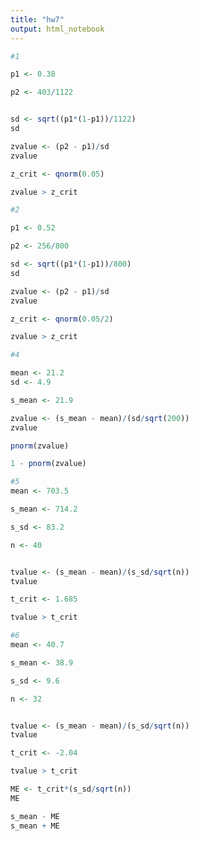 ---
title: "hw7"
output: html_notebook
---


```{r}
#1

p1 <- 0.38

p2 <- 403/1122


sd <- sqrt((p1*(1-p1))/1122)
sd

zvalue <- (p2 - p1)/sd
zvalue

z_crit <- qnorm(0.05)

zvalue > z_crit


```

```{r}
#2

p1 <- 0.52

p2 <- 256/800

sd <- sqrt((p1*(1-p1))/800)
sd

zvalue <- (p2 - p1)/sd
zvalue

z_crit <- qnorm(0.05/2)

zvalue > z_crit


```

```{r}
#4

mean <- 21.2 
sd <- 4.9

s_mean <- 21.9

zvalue <- (s_mean - mean)/(sd/sqrt(200))
zvalue

pnorm(zvalue)

1 - pnorm(zvalue)

```

```{r}
#5
mean <- 703.5

s_mean <- 714.2

s_sd <- 83.2

n <- 40


tvalue <- (s_mean - mean)/(s_sd/sqrt(n)) 
tvalue

t_crit <- 1.685

tvalue > t_crit

```


```{r}
#6
mean <- 40.7

s_mean <- 38.9

s_sd <- 9.6

n <- 32


tvalue <- (s_mean - mean)/(s_sd/sqrt(n)) 
tvalue

t_crit <- -2.04

tvalue > t_crit

ME <- t_crit*(s_sd/sqrt(n))
ME

s_mean - ME
s_mean + ME

```

